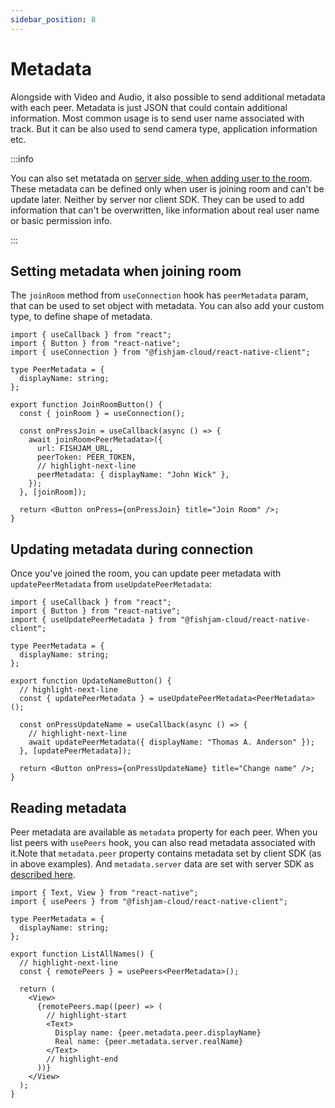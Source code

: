 ```yaml
---
sidebar_position: 8
---
```


# Metadata

Alongside with Video and Audio, it also possible to send additional metadata with each peer. Metadata is just
JSON that could contain additional information. Most common usage is to send user name associated with track.
But it can be also used to send camera type, application information etc.

:::info

You can also set metatada on [server side, when adding user to the room](../production/metadata.mdx). These metadata can be defined only when user is joining room and can't be
update later. Neither by server nor client SDK. They can be used to add information that can't be overwritten, like information about real user name
or basic permission info.

:::

## Setting metadata when joining room

The `joinRoom` method from `useConnection` hook has `peerMetadata` param, that can be used to set object with metadata. You can also add your
custom type, to define shape of metadata.

```tsx
import { useCallback } from "react";
import { Button } from "react-native";
import { useConnection } from "@fishjam-cloud/react-native-client";

type PeerMetadata = {
  displayName: string;
};

export function JoinRoomButton() {
  const { joinRoom } = useConnection();

  const onPressJoin = useCallback(async () => {
    await joinRoom<PeerMetadata>({
      url: FISHJAM_URL,
      peerToken: PEER_TOKEN,
      // highlight-next-line
      peerMetadata: { displayName: "John Wick" },
    });
  }, [joinRoom]);

  return <Button onPress={onPressJoin} title="Join Room" />;
}
```

## Updating metadata during connection

Once you've joined the room, you can update peer metadata with `updatePeerMetadata` from `useUpdatePeerMetadata`:

```tsx
import { useCallback } from "react";
import { Button } from "react-native";
import { useUpdatePeerMetadata } from "@fishjam-cloud/react-native-client";

type PeerMetadata = {
  displayName: string;
};

export function UpdateNameButton() {
  // highlight-next-line
  const { updatePeerMetadata } = useUpdatePeerMetadata<PeerMetadata>();

  const onPressUpdateName = useCallback(async () => {
    // highlight-next-line
    await updatePeerMetadata({ displayName: "Thomas A. Anderson" });
  }, [updatePeerMetadata]);

  return <Button onPress={onPressUpdateName} title="Change name" />;
}
```

## Reading metadata

Peer metadata are available as `metadata` property for each peer. When you list peers with `usePeers` hook, you can also read
metadata associated with it.Note that `metadata.peer` property contains metadata set by client SDK (as in above examples).
And `metadata.server` data are set with server SDK as [described here](../production/metadata.mdx).

```tsx
import { Text, View } from "react-native";
import { usePeers } from "@fishjam-cloud/react-native-client";

type PeerMetadata = {
  displayName: string;
};

export function ListAllNames() {
  // highlight-next-line
  const { remotePeers } = usePeers<PeerMetadata>();

  return (
    <View>
      {remotePeers.map((peer) => (
        // highlight-start
        <Text>
          Display name: {peer.metadata.peer.displayName}
          Real name: {peer.metadata.server.realName}
        </Text>
        // highlight-end
      ))}
    </View>
  );
}
```
